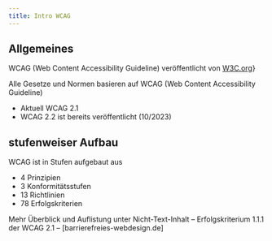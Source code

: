 ```yaml
---
title: Intro WCAG
---
```

## Allgemeines
WCAG (Web Content Accessibility Guideline) veröffentlicht von [W3C.org](https://www.w3.org/TR/WCAG21/)}

Alle Gesetze und Normen basieren auf WCAG (Web Content Accessibility Guideline) 
- Aktuell WCAG 2.1
- WCAG 2.2 ist bereits veröffentlicht (10/2023) 

## stufenweiser Aufbau
WCAG ist in Stufen aufgebaut aus 

- 4 Prinzipien 
- 3 Konformitätsstufen 
- 13 Richtlinien 
- 78 Erfolgskriterien 

Mehr Überblick und Auflistung unter Nicht-Text-Inhalt – Erfolgskriterium 1.1.1 der WCAG 2.1 – [barrierefreies-webdesign.de] 

 